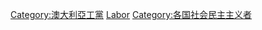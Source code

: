 [[Category:澳大利亞工黨|Category:澳大利亞工黨]]
[[Category:澳大利亞政黨成員|Labor]]
[[Category:各国社会民主主义者|Category:各国社会民主主义者]]
